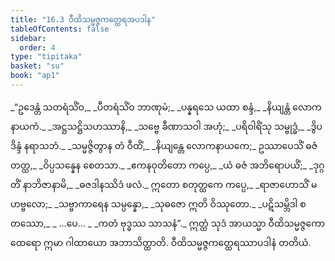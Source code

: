 ```yaml
---
title: "16.3 ဝီထိသမ္မဇ္ဇကတ္ထေရအပဒါန"
tableOfContents: false
sidebar:
  order: 4
type: "tipitaka"
basket: "su"
book: "ap1"
---
```



<DynamicBreadcrumb />

<Division number="15" book="ap1">

<Paragraph number="2371" type="verses" book="ap1">
_“ဥဒေန္တံ သတရံသိံဝ,_  
_ပီတရံသိံဝ ဘာဏုမံ;_  
_ပန္နရသေ ယထာ စန္ဒံ,_  
_နိယျန္တံ လောကနာယကံ._  

</Paragraph>

</Division>
<Division number="16" book="ap1">

<Paragraph number="2372" type="verses" book="ap1">
_အဋ္ဌသဋ္ဌိသဟဿာနိ,_  
_သဗ္ဗေ ခီဏာသဝါ အဟုံ;_  
_ပရိဝါရိံသု သမ္ဗုဒ္ဓံ,_  
_ဒွိပဒိန္ဒံ နရာသဘံ._  

</Paragraph>

</Division>
<Division number="17" book="ap1">

<Paragraph number="2373" type="verses" book="ap1">
_သမ္မဇ္ဇိတွာန တံ ဝီထိံ,_  
_နိယျန္တေ လောကနာယကေ;_  
ဥဿာပေသိံ ဓဇံ တတ္ထ,_  
_ဝိပ္ပသန္နေန စေတသာ._  

</Paragraph>

</Division>
<Division number="18" book="ap1">

<Paragraph number="2374" type="verses" book="ap1">
_ဧကနဝုတိတော ကပ္ပေ,_  
_ယံ ဓဇံ အဘိရောပယိံ;_  
_ဒုဂ္ဂတိံ နာဘိဇာနာမိ,_  
_ဓဇဒါနဿိဒံ ဖလံ._  

</Paragraph>

</Division>
<Division number="19" book="ap1">

<Paragraph number="2375" type="verses" book="ap1">
ဣတော စတုတ္ထကေ ကပ္ပေ,_  
_ရာဇာဟောသိံ မဟဗ္ဗလော;_  
_သဗ္ဗာကာရေန သမ္ပန္နော,_  
_သုဓဇော ဣတိ ဝိဿုတော._  

</Paragraph>

</Division>
<Division number="20" book="ap1">

<Paragraph number="2376" type="verses" book="ap1">
_ပဋိသမ္ဘိဒါ စတဿော,_  
_ …ပေ… _  
_ကတံ ဗုဒ္ဓဿ သာသနံ”._  

</Paragraph>

<Paragraph number="2377" book="ap1">
ဣတ္ထံ သုဒံ အာယသ္မာ ဝီထိသမ္မဇ္ဇကော ထေရော ဣမာ ဂါထာယော အဘာသိတ္ထာတိ.

</Paragraph>
</Division>

<Paragraph number="2378" type="center" book="ap1">
ဝီထိသမ္မဇ္ဇကတ္ထေရဿာပဒါနံ တတိယံ.
</Paragraph>